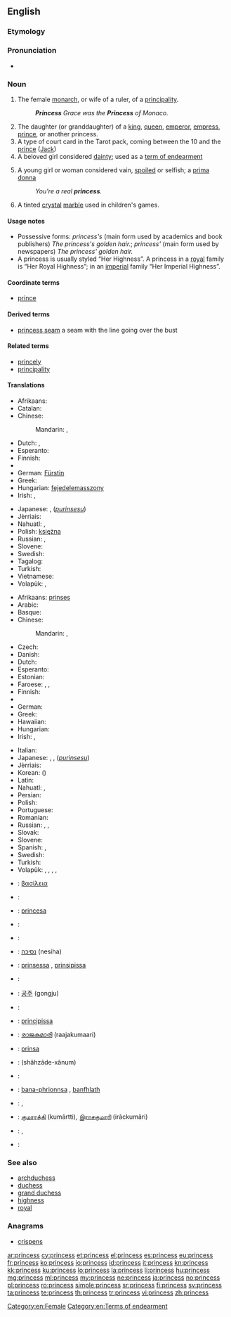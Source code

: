 {{also|princes}}
==English==
{{wikipedia}}

===Etymology===
{{suffix|prince|ess}}

===Pronunciation===
* {{audio|en-us-princess.ogg|Audio (US)}}

===Noun===
{{en-noun|es}}

# The female [[monarch]], or wife of a ruler, of a [[principality]].
#: '''''Princess''' Grace was the '''Princess''' of Monaco.''
# The daughter (or granddaughter) of a [[king]], [[queen]], [[emperor]], [[empress]], [[prince]], or another princess.
# A type of court card in the Tarot pack, coming between the 10 and the [[prince]] ([[Jack]])
# A beloved girl considered [[dainty]]; used as a [[term of endearment]]
# {{derogatory}} A young girl or woman considered vain, [[spoiled]] or selfish; a [[prima donna]]
#: ''You're a real '''princess'''.''
# A tinted [[crystal]] [[marble]] used in children's games.<!--see Wikipedia on "Marbles"-->

====Usage notes====
* Possessive forms: ''princess's'' (main form used by academics and book publishers) ''The princess's golden hair.''; ''princess' '' (main form used by newspapers) ''The princess' golden hair.''
* A princess is usually styled “Her Highness”.  A princess in a [[royal]] family is “Her Royal Highness”; in an [[imperial]] family “Her Imperial Highness”.

====Coordinate terms====
* [[prince]]

====Derived terms====
* [[princess seam]] a seam with the line going over the bust

====Related terms====
* [[princely]]
* [[principality]]

====Translations====
{{trans-top|female monarch, or wife of a ruler}}
* Afrikaans: {{t+|af|koningin|f|xs=Afrikaans}}
* Catalan: {{t-|ca|princesa|f}}
* Chinese:
*: Mandarin: {{t|cmn|公主|tr=gōngzhǔ|sc=Hani}}, {{t|cmn|王妃|tr=wángfēi|sc=Hani}}
* Dutch: {{t+|nl|koningin|f}}, {{t+|nl|prinses|f}}
* Esperanto: {{t-|eo|princino|xs=Esperanto}}
* Finnish: {{t-|fi|ruhtinatar}}
* {{trreq|Georgian}}
* German: [[Fürstin]] {{f}}
* Greek: {{t+|el|πριγκίπισσα|f|tr=prigkípissa}}
* Hungarian: [[fejedelemasszony]]
* Irish: {{t-|ga|banphrionsa|m|xs=Irish}}, {{t-|ga|banfhlaith|m}}
{{trans-mid}}
* Japanese: {{t+|ja|王妃|tr=おうひ, ōhi}}, {{l|ja|プリンセス}} (''[[purinsesu]]'')
* Jèrriais: {{tø|roa-jer|prîncêsse|f}}
* Nahuatl: {{t-|nah|cīhuatlahtoāni}}, {{t-|nah|siuatlajtoani}}
* Polish: [[księżna]] {{f}}
* Russian: {{t+|ru|княгиня|f|tr=knjagínja}}, {{t+|ru|принцесса|f|tr=princéssa}}
* Slovene: {{t+|sl|kneginja|f}}
* Swedish: {{t+|sv|furstinna|c}}
* Tagalog: {{t+|tl|prinsesa|xs=Tagalog}}
* Turkish: {{t+|tr|prenses|f}}
* Vietnamese: {{t+|vi|công chúa|xs=Vietnamese}}
* Volapük: {{qualifier|♂♀}} {{t+|vo|plin}}, {{qualifier|♂}} {{t-|vo|jiplin}}
{{trans-bottom}}

{{trans-top|daughter (or granddaughter) of a monarch}}
* Afrikaans: [[prinses]]
* Arabic: {{t-|ar|أميرة|f|tr='amiira}}
* Basque: {{t-|eu|printzesa}}
* Chinese:
*: Mandarin: {{t|cmn|公主|tr=gōngzhǔ|sc=Hani}}, {{t|cmn|王妃|tr=wángfēi|sc=Hani}}
* Czech: {{t-|cs|princezna|f}}
* Danish: {{t+|da|prinsesse}}
* Dutch: {{t+|nl|prinses|f}}
* Esperanto: {{t-|eo|reĝidino|xs=Esperanto}}
* Estonian: {{t-|et|printsess}}
* Faroese: {{t-|fo|kongsdóttir|f}}, {{t-|fo|kongadóttir|f}}, {{t-|fo|prinsessa|f}}
* Finnish: {{t+|fi|prinsessa}}
* {{trreq|Georgian}}
* German: {{t+|de|Prinzessin|f}}
* Greek: {{t+|el|βασιλοπούλα|f|tr=vasilopoúla}}
* Hawaiian: {{tø|haw|kamāliʻi wahine}}
* Hungarian: {{t+|hu|hercegnő}}
* Irish: {{t-|ga|banphrionsa|m|xs=Irish}}, {{t-|ga|iníon rí|f|xs=Irish}}
{{trans-mid}}
* Italian: {{t+|it|principessa|f}}
* Japanese: {{t+|ja|姫|tr=ひめ, hime}}, {{t-|ja|王女|tr=おうじょ, ōjo}}, {{l|ja|プリンセス}} (''[[purinsesu]]'')
* Jèrriais: {{tø|roa-jer|prîncêsse|f}}
* Korean: {{t+|ko|공주|tr=gongju}} ({{t+|ko|公主}})
* Latin: {{t-|la|filia regis|f}}
* Nahuatl: {{t-|nah|cīhuapīlli}}, {{t+|nah|siuapili}}
* Persian: {{t+|fa|شاهدخت|tr=šâhdoxt|sc=fa-Arab}}
* Polish: {{t+|pl|księżniczka|f}}
* Portuguese: {{t+|pt|princesa|f}}
* Romanian: {{t+|ro|prințesă|f}}
* Russian: {{t+|ru|принцесса|f|tr=princéssa}}, {{t+|ru|царевна|f|tr=carévna}} {{qualifier|daughter of a tsar}}, {{t+|ru|королевна|f|tr=korolévna}} {{qualifier|daughter of a king}}
* Slovak: {{t-|sk|princezná|f}}
* Slovene: {{t+|sl|princesa|f}}
* Spanish: {{t+|es|princesa}}, {{t+|es|infanta|f}}
* Swedish: {{t+|sv|prinsessa|c}}
* Turkish: {{t+|tr|prenses|f}}
* Volapük: {{qualifier|♂♀}} {{t-|vo|lecil}}, {{qualifier|♂}} {{t-|vo|jilecil}}, {{qualifier|♂♀}} {{t+|vo|leposcil}}, {{qualifier|♂}} {{t+|vo|ledaut}}, {{qualifier|♂}} {{t+|vo|leposdaut}}
{{trans-bottom}}

{{checktrans-top}}
* {{ttbc|grc}}: [[βασίλεια]] {{f}}
* {{ttbc|hy}}: {{t-|hy|արքայադուստր|tr=ark’ayadustr}}
* {{ttbc|ca}}: [[princesa]] {{f}}
* {{ttbc|sh}}: {{t-|hr|princeza|f}}
* {{ttbc|fr}}: {{t+|fr|princesse|f}}
* {{ttbc|he}}: [[נסיכה]] (nesiha) {{f}}
* {{ttbc|is}}: [[prinsessa]] {{f}}, [[prinsipissa]] {{f}} {{qualifier|obsolete}}
* {{ttbc|ja}}: {{t-|ja|プリンセス|tr=purinsesu}}
{{trans-mid}}
* {{ttbc|ko}}: [[공주]] (gongju)
* {{ttbc|ku}}: {{t|ku|dotmîr|f}}
* {{ttbc|la}}: [[principissa]] {{f}}
* {{ttbc|ml}}: [[രാജകുമാരി]] (raajakumaari) {{f}}
* {{ttbc|nov}}: [[prinsa]]
* {{ttbc|fa}}: {{fa-Arab|[[شاهزاده‌خانم]]}} (shâhzâde-xânum)
* {{ttbc|pt}}: {{t+|pt|princesa|f}}
* {{ttbc|gd}}: [[bana-phrionnsa]] {{f}}, [[banfhlath]] {{f}}
* {{ttbc|es}}: {{t+|es|princesa|f}}, {{t+|es|infanta|f}}
* {{ttbc|ta}}: [[குமாரத்தி]] (kumārtti), [[இராசகுமாரி]] (irāckumāri)
* {{ttbc|te}}: {{t-|te|రాజకుమారి|tr=rAjakumAri}}, {{t+|te|రాకుమారి|tr=rAkumAri}}
* {{ttbc|vi}}: {{t+|vi|công chúa|xs=Vietnamese}}
{{trans-bottom}}

===See also===
* [[archduchess]]
* [[duchess]]
* [[grand duchess]]
* [[highness]]
* [[royal]]

===Anagrams===
* [[crispens#English|crispens]]

[[Category:en:Female]]
[[Category:en:Terms of endearment]]

[[ar:princess]]
[[cy:princess]]
[[et:princess]]
[[el:princess]]
[[es:princess]]
[[eu:princess]]
[[fr:princess]]
[[ko:princess]]
[[io:princess]]
[[id:princess]]
[[it:princess]]
[[kn:princess]]
[[kk:princess]]
[[ku:princess]]
[[lo:princess]]
[[la:princess]]
[[li:princess]]
[[hu:princess]]
[[mg:princess]]
[[ml:princess]]
[[my:princess]]
[[ne:princess]]
[[ja:princess]]
[[no:princess]]
[[pl:princess]]
[[ro:princess]]
[[simple:princess]]
[[sr:princess]]
[[fi:princess]]
[[sv:princess]]
[[ta:princess]]
[[te:princess]]
[[th:princess]]
[[tr:princess]]
[[vi:princess]]
[[zh:princess]]